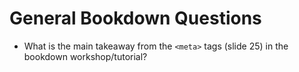 # General Bookdown Questions

* What is the main takeaway from the `<meta>` tags (slide 25) in the bookdown workshop/tutorial?